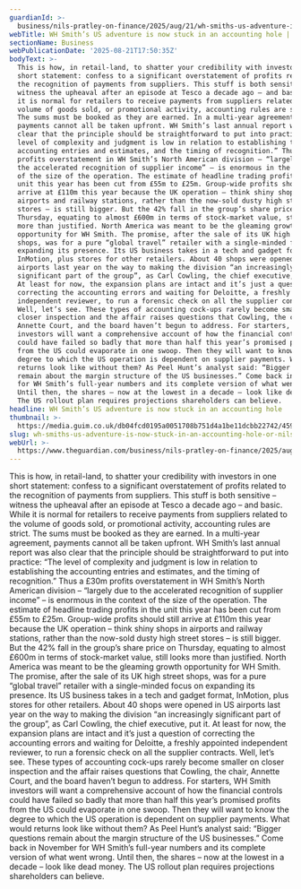 ```yaml
---
guardianId: >-
  business/nils-pratley-on-finance/2025/aug/21/wh-smiths-us-adventure-is-now-stuck-in-an-accounting-hole
webTitle: WH Smith’s US adventure is now stuck in an accounting hole | Nils Pratley
sectionName: Business
webPublicationDate: '2025-08-21T17:50:35Z'
bodyText: >-
  This is how, in retail-land, to shatter your credibility with investors in one
  short statement: confess to a significant overstatement of profits related to
  the recognition of payments from suppliers. This stuff is both sensitive –
  witness the upheaval after an episode at Tesco a decade ago – and basic. While
  it is normal for retailers to receive payments from suppliers related to the
  volume of goods sold, or promotional activity, accounting rules are strict.
  The sums must be booked as they are earned. In a multi-year agreement,
  payments cannot all be taken upfront. WH Smith’s last annual report was also
  clear that the principle should be straightforward to put into practice: “The
  level of complexity and judgment is low in relation to establishing the
  accounting entries and estimates, and the timing of recognition.” Thus a £30m
  profits overstatement in WH Smith’s North American division – “largely due to
  the accelerated recognition of supplier income” – is enormous in the context
  of the size of the operation. The estimate of headline trading profits in the
  unit this year has been cut from £55m to £25m. Group-wide profits should still
  arrive at £110m this year because the UK operation – think shiny shops in
  airports and railway stations, rather than the now-sold dusty high street
  stores – is still bigger. But the 42% fall in the group’s share price on
  Thursday, equating to almost £600m in terms of stock-market value, still looks
  more than justified. North America was meant to be the gleaming growth
  opportunity for WH Smith. The promise, after the sale of its UK high street
  shops, was for a pure “global travel” retailer with a single-minded focus on
  expanding its presence. Its US business takes in a tech and gadget format,
  InMotion, plus stores for other retailers. About 40 shops were opened in US
  airports last year on the way to making the division “an increasingly
  significant part of the group”, as Carl Cowling, the chief executive, put it.
  At least for now, the expansion plans are intact and it’s just a question of
  correcting the accounting errors and waiting for Deloitte, a freshly appointed
  independent reviewer, to run a forensic check on all the supplier contracts.
  Well, let’s see. These types of accounting cock-ups rarely become smaller on
  closer inspection and the affair raises questions that Cowling, the chair,
  Annette Court, and the board haven’t begun to address. For starters, WH Smith
  investors will want a comprehensive account of how the financial controls
  could have failed so badly that more than half this year’s promised profits
  from the US could evaporate in one swoop. Then they will want to know the
  degree to which the US operation is dependent on supplier payments. What would
  returns look like without them? As Peel Hunt’s analyst said: “Bigger questions
  remain about the margin structure of the US businesses.” Come back in November
  for WH Smith’s full-year numbers and its complete version of what went wrong.
  Until then, the shares – now at the lowest in a decade – look like dead money.
  The US rollout plan requires projections shareholders can believe.
headline: WH Smith’s US adventure is now stuck in an accounting hole
thumbnail: >-
  https://media.guim.co.uk/db04fcd0195a0051708b751d4a1be11dcbb22742/459_0_4640_3712/500.jpg
slug: wh-smiths-us-adventure-is-now-stuck-in-an-accounting-hole-or-nils-pratley
webUrl: >-
  https://www.theguardian.com/business/nils-pratley-on-finance/2025/aug/21/wh-smiths-us-adventure-is-now-stuck-in-an-accounting-hole
---
```

This is how, in retail-land, to shatter your credibility with investors in one short statement: confess to a significant overstatement of profits related to the recognition of payments from suppliers. This stuff is both sensitive – witness the upheaval after an episode at Tesco a decade ago – and basic. While it is normal for retailers to receive payments from suppliers related to the volume of goods sold, or promotional activity, accounting rules are strict. The sums must be booked as they are earned. In a multi-year agreement, payments cannot all be taken upfront. WH Smith’s last annual report was also clear that the principle should be straightforward to put into practice: “The level of complexity and judgment is low in relation to establishing the accounting entries and estimates, and the timing of recognition.” Thus a £30m profits overstatement in WH Smith’s North American division – “largely due to the accelerated recognition of supplier income” – is enormous in the context of the size of the operation. The estimate of headline trading profits in the unit this year has been cut from £55m to £25m. Group-wide profits should still arrive at £110m this year because the UK operation – think shiny shops in airports and railway stations, rather than the now-sold dusty high street stores – is still bigger. But the 42% fall in the group’s share price on Thursday, equating to almost £600m in terms of stock-market value, still looks more than justified. North America was meant to be the gleaming growth opportunity for WH Smith. The promise, after the sale of its UK high street shops, was for a pure “global travel” retailer with a single-minded focus on expanding its presence. Its US business takes in a tech and gadget format, InMotion, plus stores for other retailers. About 40 shops were opened in US airports last year on the way to making the division “an increasingly significant part of the group”, as Carl Cowling, the chief executive, put it. At least for now, the expansion plans are intact and it’s just a question of correcting the accounting errors and waiting for Deloitte, a freshly appointed independent reviewer, to run a forensic check on all the supplier contracts. Well, let’s see. These types of accounting cock-ups rarely become smaller on closer inspection and the affair raises questions that Cowling, the chair, Annette Court, and the board haven’t begun to address. For starters, WH Smith investors will want a comprehensive account of how the financial controls could have failed so badly that more than half this year’s promised profits from the US could evaporate in one swoop. Then they will want to know the degree to which the US operation is dependent on supplier payments. What would returns look like without them? As Peel Hunt’s analyst said: “Bigger questions remain about the margin structure of the US businesses.” Come back in November for WH Smith’s full-year numbers and its complete version of what went wrong. Until then, the shares – now at the lowest in a decade – look like dead money. The US rollout plan requires projections shareholders can believe.
